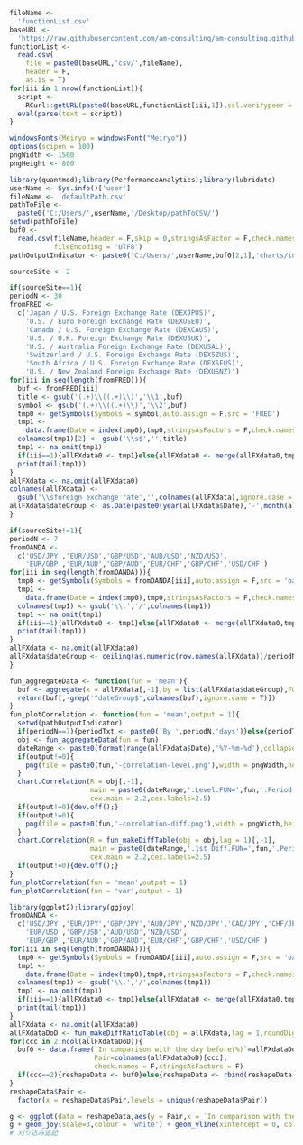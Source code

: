 ```r
fileName <- 
  'functionList.csv'
baseURL <- 
  'https://raw.githubusercontent.com/am-consulting/am-consulting.github.io/master/'
functionList <- 
  read.csv(
    file = paste0(baseURL,'csv/',fileName),
    header = F,
    as.is = T)
for(iii in 1:nrow(functionList)){
  script <- 
    RCurl::getURL(paste0(baseURL,functionList[iii,1]),ssl.verifypeer = F)
  eval(parse(text = script))
}
```

```r
windowsFonts(Meiryo = windowsFont("Meiryo"))
options(scipen = 100)
pngWidth <- 1500
pngHeight <- 800
```

```r
library(quantmod);library(PerformanceAnalytics);library(lubridate)
userName <- Sys.info()['user']
fileName <- 'defaultPath.csv'
pathToFile <-
  paste0('C:/Users/',userName,'/Desktop/pathToCSV/')
setwd(pathToFile)
buf0 <-
  read.csv(fileName,header = F,skip = 0,stringsAsFactor = F,check.names = F,
           fileEncoding = 'UTF8')
pathOutputIndicator <- paste0('C:/Users/',userName,buf0[2,1],'charts/indicator/')
```

```r
sourceSite <- 2
```

```r
if(sourceSite==1){
periodN <- 30
fromFRED <- 
  c('Japan / U.S. Foreign Exchange Rate (DEXJPUS)',
    'U.S. / Euro Foreign Exchange Rate (DEXUSEU)',
    'Canada / U.S. Foreign Exchange Rate (DEXCAUS)',
    'U.S. / U.K. Foreign Exchange Rate (DEXUSUK)',
    'U.S. / Australia Foreign Exchange Rate (DEXUSAL)',
    'Switzerland / U.S. Foreign Exchange Rate (DEXSZUS)',
    'South Africa / U.S. Foreign Exchange Rate (DEXSFUS)',
    'U.S. / New Zealand Foreign Exchange Rate (DEXUSNZ)')
for(iii in seq(length(fromFRED))){
  buf <- fromFRED[iii]
  title <- gsub('(.+)\\((.+)\\)','\\1',buf)
  symbol <- gsub('(.+)\\((.+)\\)','\\2',buf)
  tmp0 <- getSymbols(Symbols = symbol,auto.assign = F,src = 'FRED')
  tmp1 <-
    data.frame(Date = index(tmp0),tmp0,stringsAsFactors = F,check.names = F,row.names = NULL)
  colnames(tmp1)[2] <- gsub('\\s$','',title)
  tmp1 <- na.omit(tmp1)
  if(iii==1){allFXdata0 <- tmp1}else{allFXdata0 <- merge(allFXdata0,tmp1,by='Date')}
  print(tail(tmp1))
}
allFXdata <- na.omit(allFXdata0)
colnames(allFXdata) <- 
  gsub('\\sforeign exchange rate','',colnames(allFXdata),ignore.case = T)
allFXdata$dateGroup <- as.Date(paste0(year(allFXdata$Date),'-',month(allFXdata$Date),'-1'))
}
```

```r
if(sourceSite!=1){
periodN <- 7
fromOANDA <- 
  c('USD/JPY','EUR/USD','GBP/USD','AUD/USD','NZD/USD',
    'EUR/GBP','EUR/AUD','GBP/AUD','EUR/CHF','GBP/CHF','USD/CHF')
for(iii in seq(length(fromOANDA))){
  tmp0 <- getSymbols(Symbols = fromOANDA[iii],auto.assign = F,src = 'oanda')
  tmp1 <-
    data.frame(Date = index(tmp0),tmp0,stringsAsFactors = F,check.names = F,row.names = NULL)
  colnames(tmp1) <- gsub('\\.','/',colnames(tmp1))
  tmp1 <- na.omit(tmp1)
  if(iii==1){allFXdata0 <- tmp1}else{allFXdata0 <- merge(allFXdata0,tmp1,by='Date')}
  print(tail(tmp1))
}
allFXdata <- na.omit(allFXdata0)
allFXdata$dateGroup <- ceiling(as.numeric(row.names(allFXdata))/periodN)
}
```

```r
fun_aggregateData <- function(fun = 'mean'){
  buf <- aggregate(x = allFXdata[,-1],by = list(allFXdata$dateGroup),FUN = fun)
  return(buf[,-grep('^dateGroup$',colnames(buf),ignore.case = T)])
}
fun_plotCorrelation <- function(fun = 'mean',output = 1){
  setwd(pathOutputIndicator)
  if(periodN==7){periodTxt <- paste0('By ',periodN,'days')}else{periodTxt <- 'By 1month'}
  obj <- fun_aggregateData(fun = fun)
  dateRange <- paste0(format(range(allFXdata$Date),'%Y-%m-%d'),collapse = '~')
  if(output!=0){
    png(file = paste0(fun,'-correlation-level.png'),width = pngWidth,height = pngHeight)
  }
  chart.Correlation(R = obj[,-1],
                    main = paste0(dateRange,'.Level.FUN=',fun,'.Period:',periodTxt),
                    cex.main = 2.2,cex.labels=2.5)
  if(output!=0){dev.off();}
  if(output!=0){
    png(file = paste0(fun,'-correlation-diff.png'),width = pngWidth,height = pngHeight)
  }
  chart.Correlation(R = fun_makeDiffTable(obj = obj,lag = 1)[,-1],
                    main = paste0(dateRange,'.1st Diff.FUN=',fun,'.Period:',periodTxt),
                    cex.main = 2.2,cex.labels=2.5)
  if(output!=0){dev.off();}
}
fun_plotCorrelation(fun = 'mean',output = 1)
fun_plotCorrelation(fun = 'var',output = 1)
```

```r
library(ggplot2);library(ggjoy)
fromOANDA <- 
  c('USD/JPY','EUR/JPY','GBP/JPY','AUD/JPY','NZD/JPY','CAD/JPY','CHF/JPY','TRY/JPY','ZAR/JPY',
    'EUR/USD','GBP/USD','AUD/USD','NZD/USD',
    'EUR/GBP','EUR/AUD','GBP/AUD','EUR/CHF','GBP/CHF','USD/CHF')
for(iii in seq(length(fromOANDA))){
  tmp0 <- getSymbols(Symbols = fromOANDA[iii],auto.assign = F,src = 'oanda')
  tmp1 <-
    data.frame(Date = index(tmp0),tmp0,stringsAsFactors = F,check.names = F,row.names = NULL)
  colnames(tmp1) <- gsub('\\.','/',colnames(tmp1))
  tmp1 <- na.omit(tmp1)
  if(iii==1){allFXdata0 <- tmp1}else{allFXdata0 <- merge(allFXdata0,tmp1,by='Date')}
  print(tail(tmp1))
}
allFXdata <- na.omit(allFXdata0)
allFXdataDoD <- fun_makeDiffRatioTable(obj = allFXdata,lag = 1,roundDigits = 5)
for(ccc in 2:ncol(allFXdataDoD)){
  buf0 <- data.frame(`In comparison with the day before(%)`=allFXdataDoD[,ccc],
                     Pair=colnames(allFXdataDoD)[ccc],
                     check.names = F,stringsAsFactors = F)
  if(ccc==2){reshapeData <- buf0}else{reshapeData <- rbind(reshapeData,buf0)}
}
reshapeData$Pair <-
  factor(x = reshapeData$Pair,levels = unique(reshapeData$Pair))
```

```r
g <- ggplot(data = reshapeData,aes(y = Pair,x = `In comparison with the day before(%)`))
g + geom_joy(scale=3,colour = 'white') + geom_vline(xintercept = 0, col = "#ffc1c1")
# 刈り込み追記
```
